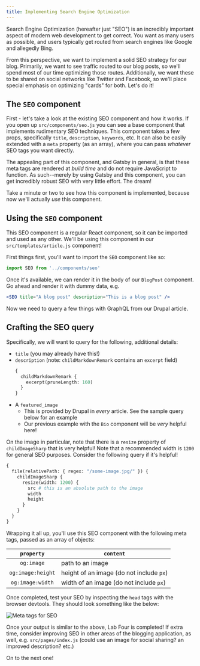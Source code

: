```yaml
---
title: Implementing Search Engine Optimization
---
```


Search Engine Optimization (hereafter just "SEO") is an incredibly important aspect of modern web development to get correct. You want as many users as possible, and users typically get routed from search engines like Google and allegedly Bing.

From this perspective, we want to implement a solid SEO strategy for our blog. Primarily, we want to see traffic routed to our blog posts, so we'll spend most of our time optimizing those routes. Additionally, we want these to be shared on social networks like Twitter and Facebook, so we'll place special emphasis on optimizing "cards" for both. Let's do it!

## The `SEO` component

First - let's take a look at the existing SEO component and how it works. If you open up `src/components/seo.js` you can see a base component that implements rudimentary SEO techniques. This component takes a few props, specifically `title`, `description`, `keywords`, etc. It can also be easily extended with a `meta` property (as an array), where you can pass _whatever_ SEO tags you want directly.

The appealing part of this component, and Gatsby in general, is that these meta tags are rendered at _build time_ and do not require JavaScript to function. As such--merely by using Gatsby and this component, you can get incredibly robust SEO with very little effort. The dream!

Take a minute or two to see how this component is implemented, because now we'll actually _use_ this component.

## Using the `SEO` component

This SEO component is a regular React component, so it can be imported and used as any other. We'll be using this component in our `src/templates/article.js` component!

First things first, you'll want to import the `SEO` component like so:

```jsx
import SEO from '../components/seo'
```

Once it's available, we can render it in the body of our `BlogPost` component. Go ahead and render it with dummy data, e.g.

```jsx
<SEO title="A blog post" description="This is a blog post" />
```

Now we need to query a few things with GraphQL from our Drupal article.

## Crafting the SEO query

Specifically, we will want to query for the following, additional details:

- `title` (you may already have this!)
- `description` (note: `childMarkdownRemark` contains an `excerpt` field)
    ```graphql
    {
      childMarkdownRemark {
        excerpt(pruneLength: 160)
      }
    }
    ```
- A `featured_image`
    - This is provided by Drupal in _every_ article. See the sample query below for an example
    - Our previous example with the `Bio` component will be _very_ helpful here!

On the image in particular, note that there is a `resize` property of `childImageSharp` that is very helpful! Note that a recommended width is `1200` for general SEO purposes. Consider the following query if it's helpful!

```graphql
{
  file(relativePath: { regex: "/some-image.jpg/" }) {
    childImageSharp {
      resize(width: 1200) {
        src # this is an absolute path to the image
        width
        height
      }
    }
  }
}
```

Wrapping it all up, you'll use this SEO component with the following meta tags, passed as an array of objects:

|`property`|`content`|
|:--------:|---------|
|`og:image`|path to an image|
|`og:image:height`|height of an image (do not include `px`)|
|`og:image:width`|width of an image (do not include `px`)|

Once completed, test your SEO by inspecting the `head` tags with the browser devtools. They should look something like the below:

![Meta tags for SEO](../images/meta-tags.png)

Once your output is similar to the above, Lab Four is completed! If extra time, consider improving SEO in other areas of the blogging application, as well, e.g. `src/pages/index.js` (could use an image for social sharing? an improved description? etc.)

On to the next one!
